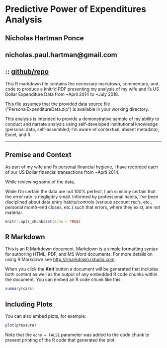 # Predictive Power of Expenditures Analysis
## Nicholas Hartman Ponce
## nicholas.paul.hartman@gmail.com
## :: [github/repo](https://github.com/kingofharts/Expenditure-Analysis)

This R markdown file contains the necessary markdown, commentary, and code to produce a knitr'd PDF presenting my analysis of my wife and I's US Dollar Expenditure Data from ~April 2014 to ~July 2018.

This file assumes that the provided data source file ("PersonalExpenditureData.zip") is available in your working directory.

This analysis is intended to provide a demonstrative sample of my ability to conduct and narrate analysis using self-developed institutional knowledge (personal data, self-assembled; I'm aware of contextual, absent metadata), Excel, and R.

---

## Premise and Context

As part of my wife and I's personal financial hygiene, I have recorded each of our US Dollar financial transactions from ~April 2014.

While reviewing some of the data, 

While I'm certain the data are not 100% perfect, I am similarly certain that the error rate is negligibly small.  Informed by professional habits, I've been disciplined about data entry habits/controls (various account rec's, etc., personal month-end closes, etc.) such that errors, where they exist, are not material.



```r
knitr::opts_chunk$set(echo = TRUE)
```

## R Markdown

This is an R Markdown document. Markdown is a simple formatting syntax for authoring HTML, PDF, and MS Word documents. For more details on using R Markdown see <http://rmarkdown.rstudio.com>.

When you click the **Knit** button a document will be generated that includes both content as well as the output of any embedded R code chunks within the document. You can embed an R code chunk like this:

```r
summary(cars)
```

## Including Plots

You can also embed plots, for example:

```r
plot(pressure)
```

Note that the `echo = FALSE` parameter was added to the code chunk to prevent printing of the R code that generated the plot.
